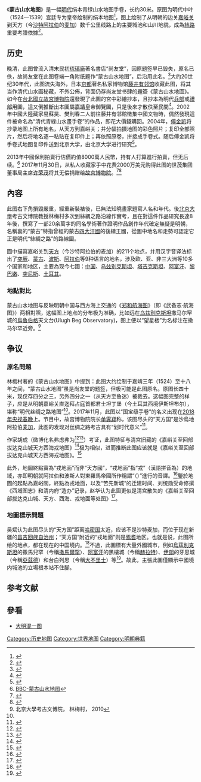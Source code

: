 《'''蒙古山水地图'''》是一幅[[明代|明代]]绢本青绿山水地图手卷，长约30米。原图为明代中叶（1524—1539）宫廷专为皇帝绘制的绢本地图<ref>{{Cite book|title=观沧海 大航海时代诸文明的冲突与交流|last=林梅村著|publisher=上海：上海古籍出版社|year=2018.01|isbn=978-7-5325-8608-0|pages=53}}</ref>，图上绘制了从明朝的边关[[嘉峪关|嘉峪关]]到天方（今[[沙特阿拉伯|沙特阿拉伯]]的[[麦加|麦加]]）数千公里线路上的主要城池和山川地貌，成為[[絲路|絲路]]重要考證依據<ref>{{Cite book|title=松漠之间 考古新发现所见中外文化交流|last=林梅村著|publisher=北京：生活·读书·新知三联书店|year=2007.09|isbn=7-108-02622-8|pages=304-305}}</ref>。

==历史==
晚清，此图曾流入清末民初[[琉璃廠|琉璃廠]]著名書店“尚友堂”，因原题签早已毁失，原名已佚，故尚友堂在此图卷端一角附纸题作“蒙古山水地图”，后沿用此名。<ref name="澎湃" >{{cite web |author1=白乙 |title=白乙评林梅村著《蒙古山水地图》 |url=https://www.thepaper.cn/newsDetail_forward_2110593 |website=澎湃新闻 |accessdate=2021-01-07}}</ref>大约20世纪30年代，此图流失海外，日本[[京都|京都]]著名私家博物馆[[藤井有邻馆|藤井有邻馆]]收藏此图，将其当作清代山水画秘藏，不外公佈，背面仍存尚友堂书肆的題簽《蒙古山水地圖》。如今在[[台北|台北]][[國立故宮博物院|國立故宮博物院]]還發現了此圖的宮中彩繪抄本，且抄本為明代[[兵部|兵部]]或[[禮部|禮部]]用圖，這又倒推斷出本圖屬[[嘉靖|嘉靖]]皇帝御覽圖，只是後來才散佚至民間<ref>{{Cite book|title=中外交通古地图集|last=朱鉴秋，陈佳荣，钱江，谭广濂编著|publisher=[[中西书局|中西书局]]|year=2017.06|isbn=978-7-5475-1192-3|pages=86}}</ref>。2002年中國大陸藏家易蘇昊、樊則春二人前往藤井有邻館徵集中國文物時，偶然發現這件被命名為“清代青綠山水畫手卷”的作品，即花大價錢購回。2004年，[[傅金凯|傅金凯]]将抄录地图上所有地名，从天方到嘉峪关；并分幅拍摄地图的彩色照片；复印全部照片，然后将地名逐一粘贴在复印件上；再依照原卷，拼接成手卷式。随后傅金凯将手卷式地图复印件送到北京大学，由北京大学进行研究<ref>{{Cite book|title=清华历史讲堂续编|last=清华大学历史系，三联书店编辑部合编|publisher=北京：[[生活·读书·新知三联书店|生活·读书·新知三联书店]]|year=2008.07|isbn=978-7-108-02933-1|pages=178-179}}</ref>。

2013年中國保利拍賣行估價約值8000萬人民幣，持有人打算進行拍賣，但无后续。<ref>[http://www.bbc.co.uk/zhongwen/trad/china/2013/04/130424_auction_ming_dynasty.shtml BBC-蒙古山水地图]</ref>
2017年11月30日，从私人收藏家手中花费2000万美元购得此图的世茂集团董事局主席[[许荣茂|许荣茂]]将其无偿捐赠给[[故宫博物院|故宫博物院]]。<ref>{{cite news|author1=王 珏|title=《丝路山水地图》入藏故宫|url=http://www.xinhuanet.com/politics/2018-01/02/c_129780303.htm|accessdate=2018-02-17|work=人民日报海外版|date=2018-01-02}}</ref><ref>{{cite news|author1=杨逸|title=传统文化元素登央视春晚 "国宝级"丝路地图回家了|url=http://media.people.com.cn/n1/2018/0216/c40606-29825192.html|accessdate=2018-02-17|work=南方日报|date=2018-02-16}}</ref>

==內容==
此图右下角損毀嚴重，經重新裝裱後，已無法知曉畫家題寫人名和年代。後[[北京大學|北京大學]]考古文博院教授林梅村多次到絲綢之路沿線作實考，且在對這件作品研究長達8年後，撰寫了一部20余萬字的同名學術著作證明作品創作年代確定無疑是明朝，名稱裏的“蒙古”特指曾經的蒙古[[四大汗國|四大汗國]]的後續王國，從圖中地名和走勢可認定它正是明代“絲綢之路”的路線圖。

圖中描寫嘉峪关到[[天方|天方]]（今沙特阿拉伯的麦加）的211个地点，并用汉字音译法标出了[[突厥|突厥]]、[[蒙古|蒙古]]、[[波斯|波斯]]、[[阿拉伯|阿拉伯]]等9种语言的地名，涉及欧、亚、非三大洲等10多个国家和地区，主要為现今七國：[[中国|中国]]、[[乌兹别克斯坦|乌兹别克斯坦]]、[[塔吉克斯坦|塔吉克斯坦]]、[[阿富汗|阿富汗]]、[[黎巴嫩|黎巴嫩]]、[[突尼斯|突尼斯]]、[[土耳其|土耳其]]。

===地點對比===
蒙古山水地图与反映明朝中国与西方海上交通的《[[郑和航海图|郑和航海图]]》（即《武备志·航海图》）两相對照，这幅图上地点的分布极为准确，比如远在[[乌兹别克斯坦|乌兹别克斯坦]]撒马尔罕城的[[烏魯伯格|烏魯伯格]]天文台(Ulugh Beg Observatory)，图上便以“望星楼”为名标注在撒马尔罕近旁。<ref>北京大學考古文博院， 林梅村， 2010</ref>

==争议==
===原名問題===
林梅村著的《蒙古山水地图》中提到：此图大约绘制于嘉靖三年（1524）至十八年之间，“蒙古山水地图”虽是尚友堂的题签，但极可能是此图原名。原图长四十米，现仅存四分之三，另外四分之一（从天方至鲁迷）被裁去。这幅图完整的样子，应是从明朝嘉峪关直迄拜占庭首都君士坦丁堡（今土耳其西境伊斯坦布尔），堪称“明代丝绸之路地图”<ref name="澎湃"  />。2017年11月，此图以“国宝级手卷”的名义出现在[[2018年中国中央电视台春节联欢晚会|2018年央视春晚]]上。节目中，故宫博物院院长[[单霁翔|单霁翔]]称，该图尽头的“天方国”是沙烏地阿拉伯[[麦加|麦加]]，此图的发现对丝绸之路考古具有“划时代意义”<ref>{{Cite web|title=春晚上亮相的国宝《丝路山水地图》是什么来路_翻书党_澎湃新闻-The Paper|url=https://www.thepaper.cn/newsDetail_forward_2000858|accessdate=2021-04-01|work=www.thepaper.cn}}</ref>。

作家胡成（微博化名弗虑弗为<ref>{{cite web |author1=沭河十字路 |title=马哈只墓志铭：与弗虑弗为（胡成）商榷之一 |url=https://www.douban.com/note/763442197/ |website=豆瓣 |accessdate=2021-01-07}}</ref><ref>{{cite web |author1=胡成 |title=距離造成的隔閡與誤解，用文字的絲線來縫綴──胡成《南疆紀行》試閱 |url=https://showwe.tw/choice/choice.aspx?c=506 |website=作家生活誌 |accessdate=2021-01-07 |language=zh-TW}}</ref>）考证，此图特征与清宫旧藏的《嘉峪关至回部拔达克山城天方西海戎地图》<ref>{{cite news|title=國朝宮史續編|url=http://www.world10k.com/blog/uploads/2018/02/menggushanshuiditu4.jpg|accessdate=2018-02-17|work=南溟網}}</ref>极为相似，进而推断此图应该就是《嘉峪关至回部拔达克山城天方西海戎地图》。<ref>{{cite news|author1=弗虑弗为|title=《蒙古山水地图》原名考证|url=https://weibo.com/ttarticle/p/show?id=2309404208714230965151|accessdate=2021-01-07|publisher=新浪微博}}</ref>

此外，地圖終點實為“戎地面”而非“天方國”，“戎地面”指“戎”（漢語拼音為{{transl|ar|Róng}}）的地域，亦即明朝就阿拉伯和波斯人對東羅馬帝國所作稱謂“{{transl|ar|Rūm}}（{{rtl-lang|ar|روم}}）”進行的音譯。<ref>{{cite news|title=“戎(Rum)地面”首府在魯迷城(君士坦丁堡)|url=http://www.world10k.com/blog/?p=3552|accessdate=2018-02-17|work=南溟網}}</ref>鑒於地圖的起點為嘉峪關，終點為戎地面，以及“苦先新城”的迁建时间、刘统勋受命修撰《西域图志》和清内府“造办”记录，赵华认为此圖更似是清宫散失的《嘉峪关至回部拔达克山城、天方、西海、戎地面等处图》<ref>{{cite web |author1=赵华 |title=《丝路山水地图》实为乾隆平定南疆路线图 |url=http://www.zgjtls.com.cn/NewsCenter/Details?NewsID=001229d6-0000-0000-0000-0000ff2f02fa |website=中国交通史志与文化网 |accessdate=2021-01-07}}</ref>。

===地圖標示問題===
吴斌认为此图尽头的“天方国”距离[[哈密国|哈密国]]太近，应该不是沙特麦加，而位于现在新疆的[[昌吉回族自治州|昌吉回族自治州]]；“天方国”附近的“戎地面”则是[[焉耆|焉耆]]地区。也就是说，此图所绘的地点，都在现在的中国境内。<ref>{{cite news|author1=吴斌|title=《丝路山水地图》上的“天方国”是哪里？|url=https://mp.weixin.qq.com/s?src=11&timestamp=1518871840&ver=704&signature=zF0lW-48kcVTls*hPwdU0-RBZqK0S*n5hBG8WDoH8V0F5IkNt9qzjV8BQtHZCY6wwMaTAGhNDlfRPbSb8mvamkIIGRUPxrK6VGr2rUoRNT1DIpYfqQgRaUwypYFwC6zi&new=1|accessdate=2018-02-17|work=武英书画|date=2018-02-17}}</ref>不過，此圖標有大量外國城市，例如[[烏茲別克斯坦|烏茲別克斯坦]]的撒馬兒罕（今稱[[撒馬爾罕|撒馬爾罕]]）、[[阿富汗|阿富汗]]的黑樓城（今稱[[赫拉特|赫拉特]]）、[[伊朗|伊朗]]的牙思城（今稱[[亞茲德|亞茲德]]）和台白列思（今稱[[大不里士|大不里士]]）等<ref>{{cite news|title=絲路山水地圖|url=http://minghuaji.dpm.org.cn/details.php?pic=v04di475j6ul42yc031hf32l2fhr5yal|work=故宮名畫記|accessdate=2015}}</ref>。故此，主張此圖僅顯示中國境内城池的立場根本站不住腳。

==参考文献==
{{reflist|3}}

==參看==
*[[大明混一图|大明混一图]]
[[Category:历史地图|Category:历史地图]]
[[Category:世界地图|Category:世界地图]]
[[Category:明朝典籍|Category:明朝典籍]]